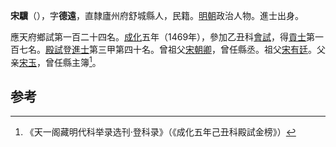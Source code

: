 '''宋驥'''（{{bd|1443年||？}}），字'''德遠'''，直隸廬州府舒城縣人，民籍。[[明朝|明朝]]政治人物。進士出身。

應天府鄉試第一百二十四名。[[成化|成化]]五年（1469年），參加乙丑科[[會試|會試]]，得[[貢士|貢士]]第一百七名。[[殿試|殿試]]登[[進士|進士]]第三甲第四十名。曾祖父[[宋朝卿|宋朝卿]]，曾任縣丞。祖父[[宋有廷|宋有廷]]。父亲[[宋玉|宋玉]]，曾任縣主簿<ref>《天一阁藏明代科举录选刊·登科录》（《成化五年己丑科殿試金榜》）</ref>。

==参考==
{{reflist}}
{{明朝人物小作品}}
{{成化五年己丑科殿試金榜}}